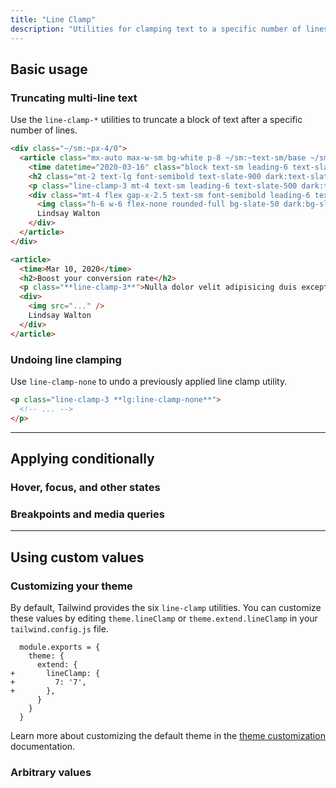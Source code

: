 ```yaml
---
title: "Line Clamp"
description: "Utilities for clamping text to a specific number of lines."
---
```




## Basic usage

### Truncating multi-line text

Use the `line-clamp-*` utilities to truncate a block of text after a specific number of lines.

```html {{ example: { p: 'none' } }}
<div class="~/sm:~px-4/0">
  <article class="mx-auto max-w-sm bg-white p-8 ~/sm:~text-sm/base ~/sm:~leading-6/7 text-slate-700 shadow-xl dark:bg-slate-800 dark:text-slate-400">
    <time datetime="2020-03-16" class="block text-sm leading-6 text-slate-500 dark:text-slate-400">Mar 10, 2020</time>
    <h2 class="mt-2 text-lg font-semibold text-slate-900 dark:text-slate-200">Boost your conversion rate</h2>
    <p class="line-clamp-3 mt-4 text-sm leading-6 text-slate-500 dark:text-slate-400">Nulla dolor velit adipisicing duis excepteur esse in duis nostrud occaecat mollit incididunt deserunt sunt. Ut ut sunt laborum ex occaecat eu tempor labore enim adipisicing minim ad. Est in quis eu dolore occaecat excepteur fugiat dolore nisi aliqua fugiat enim ut cillum. Labore enim duis nostrud eu. Est ut eiusmod consequat irure quis deserunt ex. Enim laboris dolor magna pariatur. Dolor et ad sint voluptate sunt elit mollit officia ad enim sit consectetur enim.</p>
    <div class="mt-4 flex gap-x-2.5 text-sm font-semibold leading-6 text-slate-900 dark:text-slate-200">
      <img class="h-6 w-6 flex-none rounded-full bg-slate-50 dark:bg-slate-900" src="https://images.unsplash.com/photo-1517841905240-472988babdf9?ixlib=rb-1.2.1&ixid=eyJhcHBfaWQiOjEyMDd9&auto=format&fit=facearea&facepad=2&w=256&h=256&q=80" alt="" />
      Lindsay Walton
    </div>
  </article>
</div>
```

```html
<article>
  <time>Mar 10, 2020</time>
  <h2>Boost your conversion rate</h2>
  <p class="**line-clamp-3**">Nulla dolor velit adipisicing duis excepteur esse in duis nostrud occaecat mollit incididunt deserunt sunt. Ut ut sunt laborum ex occaecat eu tempor labore enim adipisicing minim ad. Est in quis eu dolore occaecat excepteur fugiat dolore nisi aliqua fugiat enim ut cillum. Labore enim duis nostrud eu. Est ut eiusmod consequat irure quis deserunt ex. Enim laboris dolor magna pariatur. Dolor et ad sint voluptate sunt elit mollit officia ad enim sit consectetur enim.</p>
  <div>
    <img src="..." />
    Lindsay Walton
  </div>
</article>
```

### Undoing line clamping

Use `line-clamp-none` to undo a previously applied line clamp utility.

```html
<p class="line-clamp-3 **lg:line-clamp-none**">
  <!-- ... -->
</p>
```

---

## <Heading ignore>Applying conditionally</Heading>

### <Heading ignore>Hover, focus, and other states</Heading>

<HoverFocusAndOtherStates defaultClass="line-clamp-3" featuredClass="line-clamp-4" element="p" />

### <Heading ignore>Breakpoints and media queries</Heading>

<BreakpointsAndMediaQueries defaultClass="line-clamp-3" featuredClass="line-clamp-4" element="p" />

---

## Using custom values

### Customizing your theme

By default, Tailwind provides the six `line-clamp` utilities. You can customize these values by editing `theme.lineClamp` or `theme.extend.lineClamp` in your `tailwind.config.js` file.

```diff-js {{ filename: 'tailwind.config.js' }}
  module.exports = {
    theme: {
      extend: {
+       lineClamp: {
+         7: '7',
+       },
      }
    }
  }
```

Learn more about customizing the default theme in the [theme customization](/docs/theme#customizing-the-default-theme) documentation.

### Arbitrary values

<ArbitraryValues property="line-clamp" featuredClass="line-clamp-[7]" element="p" />
